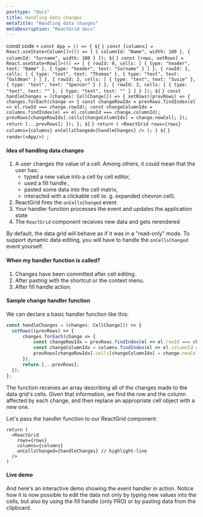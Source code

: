```yaml
---
posttype: "docs"
title: Handling data changes
metaTitle: "Handling data changes"
metaDescription: "ReactGrid docs"
---
```

const code = `const App = () => {
  ${` `}
  const [columns] = React.useState<Column[]>(() => [
    { columnId: "Name", width: 100 },
    { columnId: "Surname", width: 100 }
  ]);
  ${` `}
  const [rows, setRows] = React.useState<Row[]>(() => [
    {
      rowId: 0,
      cells: [
        { type: "header", text: "Name" },
        { type: "header", text: "Surname" }
      ]
    },
    {
      rowId: 1,
      cells: [
        { type: "text", text: "Thomas" },
        { type: "text", text: "Goldman" }
      ]
    },
    {
      rowId: 2,
      cells: [
        { type: "text", text: "Susie" },
        { type: "text", text: "Spencer" }
      ]
    },
    {
      rowId: 3,
      cells: [
        { type: "text", text: "" },
        { type: "text", text: "" }
      ]
    }
  ]);
  ${` `}
  const handleChanges = (changes: CellChange[]) => {
    setRows((prevRows) => {
      changes.forEach(change => {
        const changeRowIdx = prevRows.findIndex(el => el.rowId === change.rowId);
        const changeColumnIdx = columns.findIndex(el => el.columnId === change.columnId);
        prevRows[changeRowIdx].cells[changeColumnIdx] = change.newCell;
      });
      return [...prevRows];
    });
  };
  ${` `}
  return (
    <ReactGrid
      rows={rows}
      columns={columns}
      onCellsChanged={handleChanges}
    />
  );
}
${` `}
render(<App/>)
`;

#### Idea of handling data changes

1. A user changes the value of a cell. Among others, it could mean that the user has:
   - typed a new value into a cell by cell editor,
   - used a fill handle ,
   - pasted some data into the cell matrix,
   - interacted with a clickable cell (e. g. expanded chevron cell).
2. ReactGrid fires the `onCellsChanged` event
3. Your handler function processes the event and updates the application state
4. The `ReactGrid` component receives new data and gets rerendered

By default, the data grid will behave as if it was in a "read-only" mode.
To support dynamic data editing, you will have to handle the `onCellsChanged` event yourself.

#### When my handler function is called?

1. Changes have been committed after cell editing.
2. After pasting with the shortcut or the context menu.
3. After fill handle action.

#### Sample change handler function

We can declare a basic handler function like this:

```ts
const handleChanges = (changes: CellChange[]) => {
  setRows((prevRows) => {
      changes.forEach(change => {
          const changeRowIdx = prevRows.findIndex(el => el.rowId === change.rowId);
          const changeColumnIdx = columns.findIndex(el => el.columnId === change.columnId);
          prevRows[changeRowIdx].cells[changeColumnIdx] = change.newCell;
      });
      return [...prevRows];
  });
};
```

The function receives an array describing all of the changes made to the data grid's cells.
Given that information, we find the row and the column affected by each change,
and then replace an appropriate cell object with a new one.

Let's pass the handler function to our ReactGrid component:

```tsx
return (
  <ReactGrid
    rows={rows}
    columns={columns}
    onCellsChanged={handleChanges} // highlight-line
  />
)
```

#### Live demo

And here's an interactive demo showing the event handler in action.
Notice how it is now possible to edit the data not only by typing new values into the cells,
but also by using the fill handle (only PRO) or by pasting data from the clipboard.


<LiveCode 
  code={code}
  title='Handling changes live demo'
  noInline={true}
/> 